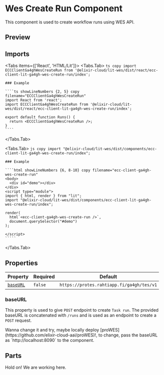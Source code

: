 
# Wes Create Run Component

<ComponentName
  tagName='ecc-client-ga4gh-wes-create-run'
  reactTagName='ECCClientGa4ghWesCreateRun'
  version='0.0.1'
  beta
/>

This component is used to create workflow runs using WES API.

## Preview

<ECCClientGa4ghWesCreateRun />

## Imports

<Tabs items={['React', 'HTML/Lit']}>
  <Tabs.Tab>
    ```ts copy
    import ECCClientGa4ghWesCreateRun from '@elixir-cloud/lit-wes/dist/react/ecc-client-lit-ga4gh-wes-create-run/index';
    ```
  
    ### Example
  
    ````ts showLineNumbers {2, 5} copy filename="ECCClientGa4ghWesCreateRun"
    import React from 'react';
    import ECCClientGa4ghWesCreateRun from '@elixir-cloud/lit-wes/dist/react/ecc-client-lit-ga4gh-wes-create-run/index';

    export default function Runs() {
      return <ECCClientGa4ghWesCreateRun />;
    }
    ````

  </Tabs.Tab>
  
  <Tabs.Tab>
    ```js copy
    import "@elixir-cloud/lit-wes/dist/components/ecc-client-lit-ga4gh-wes-create-run/index";
    ```
  
    ### Example
  
    ````html showLineNumbers {6, 8-10} copy filename="ecc-client-ga4gh-wes-create-run"
    <body>
      <div id="demo"></div>
    </div>
    <script type="module">
    import { html, render } from "lit";
    import "@elixir-cloud/lit-wes/dist/components/ecc-client-lit-ga4gh-wes-create-run/index";

    render(
      html`<ecc-client-ga4gh-wes-create-run />`,
      document.querySelector("#demo")
    );

    </script>
    `````

  </Tabs.Tab>
</Tabs>

## Properties

| Property              | Required | Default                                   | Type     | Description |
| --------------------- | -------- | ----------------------------------------- | -------- | ----------- |
| [`baseURL`](#baseURL) | `false`  | `https://protes.rahtiapp.fi/ga4gh/tes/v1` | `String` | Base URL    |

### baseURL

This property is used to give `POST` endpoint to create `Task run`. The provided baseURL is concatenated with `/runs` and is used as an endpoint to create a `POST` request.

<Callout emoji='🌝' type='info'>
  Wanna change it and try, maybe locally deploy
  [proWES](https://github.com/elixir-cloud-aai/proWES)!, to change, pass the baseURL as
  `http://localhost:8090` to the component.
</Callout>

## Parts

<Callout emoji='👩‍🏭'>Hold on! We are working here.</Callout>
